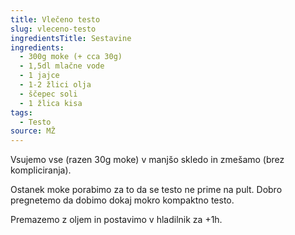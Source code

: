 ```yaml
---
title: Vlečeno testo
slug: vleceno-testo
ingredientsTitle: Sestavine
ingredients:
  - 300g moke (+ cca 30g)
  - 1,5dl mlačne vode
  - 1 jajce
  - 1-2 žlici olja
  - ščepec soli
  - 1 žlica kisa
tags:
  - Testo
source: MŽ
---
```


Vsujemo vse (razen 30g moke) v manjšo skledo in zmešamo (brez kompliciranja).

Ostanek moke porabimo za to da se testo ne prime na pult. Dobro pregnetemo da dobimo dokaj mokro kompaktno testo.

Premazemo z oljem in postavimo v hladilnik za +1h.
